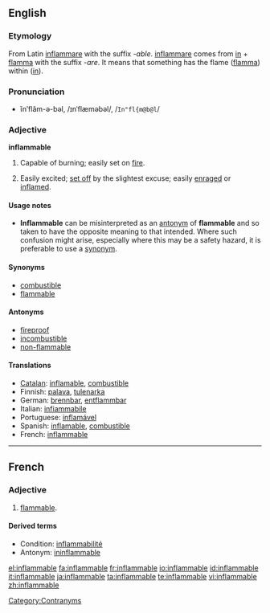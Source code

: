 ==English==

===Etymology===
From Latin [[inflammare]] with the suffix ''-able''. [[inflammare]] comes from [[in]] + [[flamma]] with the suffix ''-are''. It means that something has the flame ([[flamma]]) within ([[in]]).

===Pronunciation===
* ĭnʹflăm-ə-bəl, /ɪnˈflæməbəl/, /<tt>In"fl{m@b@l</tt>/

===Adjective===
'''inflammable'''

# Capable of burning; easily set on [[fire]].
# {{figurative}} Easily excited; [[set off]] by the slightest excuse; easily [[enrage]]d or [[inflame]]d.

====Usage notes====
* '''Inflammable''' can be misinterpreted as an [[antonym]] of  '''flammable''' and so taken to have the opposite meaning to that intended. Where such confusion might arise, especially where this may be a safety hazard, it is preferable to use a [[synonym]].

====Synonyms====
* [[combustible]]
* [[flammable]]

====Antonyms====
* [[fireproof]]
* [[incombustible]]
* [[non-flammable]]

====Translations====
* [[Catalan]]: [[inflamable]], [[combustible]]
* Finnish: [[palava]], [[tulenarka]]
* German: [[brennbar]], [[entflammbar]]
* Italian: [[infiammabile]]
* Portuguese: [[inflamável]]
* Spanish: [[inflamable]], [[combustible]]
* French: [[inflammable]]

[[Category:Contranyms]]

----

==French==

===Adjective===
{{fr-adj-mf}}

# [[flammable]].

====Derived terms====
* Condition: [[inflammabilité]]
* Antonym: [[ininflammable]]

[[el:inflammable]]
[[fa:inflammable]]
[[fr:inflammable]]
[[io:inflammable]]
[[id:inflammable]]
[[it:inflammable]]
[[ja:inflammable]]
[[ta:inflammable]]
[[te:inflammable]]
[[vi:inflammable]]
[[zh:inflammable]]